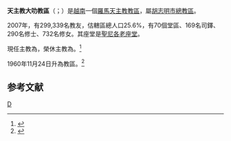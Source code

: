 {{Infobox Roman Catholic diocese
|Roman Catholic Diocese of = 天主教大叻教區
|Latin name of diocese = Dioecesis Dalatensis
|image =[[File:Cathédrale_de_Dalat.jpg|250px]]
|caption = 聖尼各老座堂
|location = [[越南|越南]]
|territory = 
|population = 299,339 
|rite = 拉丁禮
|patron =
|province = 胡志明市
|established = 1960年
|cathedral = [[聖尼各老主教座堂_(大叻)|聖尼各老座堂]] 
|副主教座堂 =
|leadership = 主教
|website =
|pope = {{incumbent pope}}
|ordinary = {{link-vi|阮文孟|Đa Minh Nguyễn Văn Mạnh}}
|coadjutor bishop =
|auxiliary = 
|emeritus = {{link-vi|武徽章|Antôn Vũ Huy Chương}}
}}
'''天主教大叻教區'''（{{lang-vi|Giáo phận Đà Lạt}}；{{lang-la|Dioecesis Dalatensis}}）是[[越南|越南]]一個[[羅馬天主教|羅馬天主教]][[教區|教區]]，屬[[天主教胡志明市總教區|胡志明市總教區]]。

2007年，有299,339名教友，估轄區總人口25.6%，有70個堂區、169名司鐸、290名修士、732名修女。其座堂是[[聖尼各老主教座堂_(大叻)|聖尼各老座堂]]。

現任主教為{{link-vi|阮文孟|Đa Minh Nguyễn Văn Mạnh}}，榮休主教為{{link-vi|武徽章|Antôn Vũ Huy Chương}}。<ref>{{cite press release |title=Resignations and Appointments, 14.09.2019 |url=https://press.vatican.va/content/salastampa/en/bollettino/pubblico/2019/09/14/190914c.html |publisher=Holy See Press Office |accessdate=2019-09-14 |archiveurl=https://web.archive.org/web/20190914121650/https://press.vatican.va/content/salastampa/en/bollettino/pubblico/2019/09/14/190914c.html |archivedate=2019-09-14 |language=en |date=2019-09-14 |dead-url=no }}</ref>

1960年11月24日升為教區。<ref name="">{{cite journal
|journal=[[宗座公報|宗座公報]]
|publisher=梵蒂岡出版社
|date=1961年1月30日
|volume=53
|title=In Vietnamensi regione Hierarchia Episcopalis constituitur
|page=346
|url=http://www.vatican.va/archive/aas/documents/AAS%2053%20%5B1961%5D%20-%20ocr.pdf
|access-date=2012年2月25日
|archive-date=2013年10月7日
|archive-url=https://web.archive.org/web/20131007213220/http://www.vatican.va/archive/aas/documents/AAS%2053%20%5B1961%5D%20-%20ocr.pdf
|dead-url=no
}}</ref>

==参考文献==
{{reflist}}

{{越南天主教教區}}
[[Category:越南天主教教區|D]]